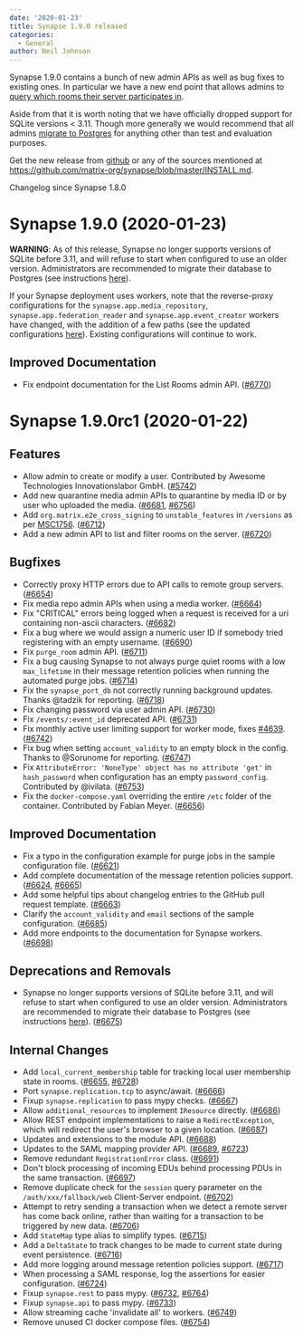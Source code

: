 ```yaml
---
date: '2020-01-23'
title: Synapse 1.9.0 released
categories:
  - General
author: Neil Johnson
---
```


Synapse 1.9.0 contains a bunch of new admin APIs as well as bug fixes to existing ones. In particular we have a new end point that allows admins to [query which rooms their server participates in](https://github.com/matrix-org/synapse/blob/master/docs/admin_api/rooms.md).

Aside from that it is worth noting that we have officially dropped support for SQLite versions < 3.11. Though more generally we would recommend that all admins [migrate to Postgres](https://github.com/matrix-org/synapse/blob/release-v1.9.0/docs/postgres.md) for anything other than test and evaluation purposes.

Get the new release from [github](https://github.com/matrix-org/synapse/releases/tag/v1.9.0) or any of the sources mentioned at https://github.com/matrix-org/synapse/blob/master/INSTALL.md.


Changelog since Synapse 1.8.0

Synapse 1.9.0 (2020-01-23)
==========================

**WARNING**: As of this release, Synapse no longer supports versions of SQLite before 3.11, and will refuse to start when configured to use an older version. Administrators are recommended to migrate their database to Postgres (see instructions [here](https://github.com/matrix-org/synapse/blob/release-v1.9.0/docs/postgres.md)).

If your Synapse deployment uses workers, note that the reverse-proxy configurations for the `synapse.app.media_repository`, `synapse.app.federation_reader` and `synapse.app.event_creator` workers have changed, with the addition of a few paths (see the updated configurations [here](https://github.com/matrix-org/synapse/blob/release-v1.9.0/docs/workers.md#available-worker-applications)). Existing configurations will continue to work.


Improved Documentation
----------------------

- Fix endpoint documentation for the List Rooms admin API. ([\#6770](https://github.com/matrix-org/synapse/issues/6770))


Synapse 1.9.0rc1 (2020-01-22)
=============================

Features
--------

- Allow admin to create or modify a user. Contributed by Awesome Technologies Innovationslabor GmbH. ([\#5742](https://github.com/matrix-org/synapse/issues/5742))
- Add new quarantine media admin APIs to quarantine by media ID or by user who uploaded the media. ([\#6681](https://github.com/matrix-org/synapse/issues/6681), [\#6756](https://github.com/matrix-org/synapse/issues/6756))
- Add `org.matrix.e2e_cross_signing` to `unstable_features` in `/versions` as per [MSC1756](https://github.com/matrix-org/matrix-doc/pull/1756). ([\#6712](https://github.com/matrix-org/synapse/issues/6712))
- Add a new admin API to list and filter rooms on the server. ([\#6720](https://github.com/matrix-org/synapse/issues/6720))


Bugfixes
--------

- Correctly proxy HTTP errors due to API calls to remote group servers. ([\#6654](https://github.com/matrix-org/synapse/issues/6654))
- Fix media repo admin APIs when using a media worker. ([\#6664](https://github.com/matrix-org/synapse/issues/6664))
- Fix "CRITICAL" errors being logged when a request is received for a uri containing non-ascii characters. ([\#6682](https://github.com/matrix-org/synapse/issues/6682))
- Fix a bug where we would assign a numeric user ID if somebody tried registering with an empty username. ([\#6690](https://github.com/matrix-org/synapse/issues/6690))
- Fix `purge_room` admin API. ([\#6711](https://github.com/matrix-org/synapse/issues/6711))
- Fix a bug causing Synapse to not always purge quiet rooms with a low `max_lifetime` in their message retention policies when running the automated purge jobs. ([\#6714](https://github.com/matrix-org/synapse/issues/6714))
- Fix the `synapse_port_db` not correctly running background updates. Thanks @tadzik for reporting. ([\#6718](https://github.com/matrix-org/synapse/issues/6718))
- Fix changing password via user admin API. ([\#6730](https://github.com/matrix-org/synapse/issues/6730))
- Fix `/events/:event_id` deprecated API. ([\#6731](https://github.com/matrix-org/synapse/issues/6731))
- Fix monthly active user limiting support for worker mode, fixes [#4639](https://github.com/matrix-org/synapse/issues/4639). ([\#6742](https://github.com/matrix-org/synapse/issues/6742))
- Fix bug when setting `account_validity` to an empty block in the config. Thanks to @Sorunome for reporting. ([\#6747](https://github.com/matrix-org/synapse/issues/6747))
- Fix `AttributeError: 'NoneType' object has no attribute 'get'` in `hash_password` when configuration has an empty `password_config`. Contributed by @ivilata. ([\#6753](https://github.com/matrix-org/synapse/issues/6753))
- Fix the `docker-compose.yaml` overriding the entire `/etc` folder of the container. Contributed by Fabian Meyer. ([\#6656](https://github.com/matrix-org/synapse/issues/6656))


Improved Documentation
----------------------

- Fix a typo in the configuration example for purge jobs in the sample configuration file. ([\#6621](https://github.com/matrix-org/synapse/issues/6621))
- Add complete documentation of the message retention policies support. ([\#6624](https://github.com/matrix-org/synapse/issues/6624), [\#6665](https://github.com/matrix-org/synapse/issues/6665))
- Add some helpful tips about changelog entries to the GitHub pull request template. ([\#6663](https://github.com/matrix-org/synapse/issues/6663))
- Clarify the `account_validity` and `email` sections of the sample configuration. ([\#6685](https://github.com/matrix-org/synapse/issues/6685))
- Add more endpoints to the documentation for Synapse workers. ([\#6698](https://github.com/matrix-org/synapse/issues/6698))


Deprecations and Removals
-------------------------

- Synapse no longer supports versions of SQLite before 3.11, and will refuse to start when configured to use an older version. Administrators are recommended to migrate their database to Postgres (see instructions [here](docs/postgres.md)). ([\#6675](https://github.com/matrix-org/synapse/issues/6675))


Internal Changes
----------------

- Add `local_current_membership` table for tracking local user membership state in rooms. ([\#6655](https://github.com/matrix-org/synapse/issues/6655), [\#6728](https://github.com/matrix-org/synapse/issues/6728))
- Port `synapse.replication.tcp` to async/await. ([\#6666](https://github.com/matrix-org/synapse/issues/6666))
- Fixup `synapse.replication` to pass mypy checks. ([\#6667](https://github.com/matrix-org/synapse/issues/6667))
- Allow `additional_resources` to implement `IResource` directly. ([\#6686](https://github.com/matrix-org/synapse/issues/6686))
- Allow REST endpoint implementations to raise a `RedirectException`, which will redirect the user's browser to a given location. ([\#6687](https://github.com/matrix-org/synapse/issues/6687))
- Updates and extensions to the module API. ([\#6688](https://github.com/matrix-org/synapse/issues/6688))
- Updates to the SAML mapping provider API. ([\#6689](https://github.com/matrix-org/synapse/issues/6689), [\#6723](https://github.com/matrix-org/synapse/issues/6723))
- Remove redundant `RegistrationError` class. ([\#6691](https://github.com/matrix-org/synapse/issues/6691))
- Don't block processing of incoming EDUs behind processing PDUs in the same transaction. ([\#6697](https://github.com/matrix-org/synapse/issues/6697))
- Remove duplicate check for the `session` query parameter on the `/auth/xxx/fallback/web` Client-Server endpoint. ([\#6702](https://github.com/matrix-org/synapse/issues/6702))
- Attempt to retry sending a transaction when we detect a remote server has come back online, rather than waiting for a transaction to be triggered by new data. ([\#6706](https://github.com/matrix-org/synapse/issues/6706))
- Add `StateMap` type alias to simplify types. ([\#6715](https://github.com/matrix-org/synapse/issues/6715))
- Add a `DeltaState` to track changes to be made to current state during event persistence. ([\#6716](https://github.com/matrix-org/synapse/issues/6716))
- Add more logging around message retention policies support. ([\#6717](https://github.com/matrix-org/synapse/issues/6717))
- When processing a SAML response, log the assertions for easier configuration. ([\#6724](https://github.com/matrix-org/synapse/issues/6724))
- Fixup `synapse.rest` to pass mypy. ([\#6732](https://github.com/matrix-org/synapse/issues/6732), [\#6764](https://github.com/matrix-org/synapse/issues/6764))
- Fixup `synapse.api` to pass mypy. ([\#6733](https://github.com/matrix-org/synapse/issues/6733))
- Allow streaming cache 'invalidate all' to workers. ([\#6749](https://github.com/matrix-org/synapse/issues/6749))
- Remove unused CI docker compose files. ([\#6754](https://github.com/matrix-org/synapse/issues/6754))